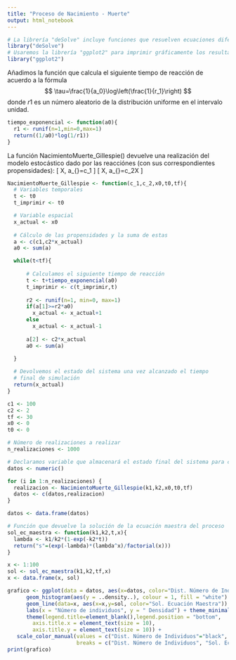 ---
title: "Proceso de Nacimiento - Muerte"
output: html_notebook
---

```{r}
# La librería "deSolve" incluye funciones que resuelven ecuaciones diferenciales ordinarias
library("deSolve")
# Usaremos la librería "ggplot2" para imprimir gráficamente los resultados
library("ggplot2")
```

Añadimos la función que calcula el siguiente tiempo de reacción de
acuerdo a la fórmula $$
  \tau=\frac{1}{a_0}\log\left(\frac{1}{r_1}\right)
$$ donde $r1$ es un número aleatorio de la distribución uniforme en el
intervalo unidad.

```{r}
tiempo_exponencial <- function(a0){
  r1 <- runif(n=1,min=0,max=1)
  return((1/a0)*log(1/r1))
}
```

La función NacimientoMuerte_Gillespie() devuelve una realización del modelo
estocástico dado por las reacciónes (con sus correspondientes propensidades):
\[
  \emptyset\rightarrow X, \quad a_{\text{nacimiento}}=c_1
\]
\[
  X\rightarrow \emptyset, \quad a_{\text{muerte}}=c_2X
\]

```{r}
NacimientoMuerte_Gillespie <- function(c_1,c_2,x0,t0,tf){
  # Variables temporales
  t <- t0
  t_imprimir <- t0

  # Variable espacial 
  x_actual <- x0
  
  # Cálculo de las propensidades y la suma de estas
  a <- c(c1,c2*x_actual)
  a0 <- sum(a)

  while(t<tf){
      
      # Calculamos el siguiente tiempo de reacción
      t <- t+tiempo_exponencial(a0)
      t_imprimir <- c(t_imprimir,t)
      
      r2 <- runif(n=1, min=0, max=1)
      if(a[1]>=r2*a0)
        x_actual <- x_actual+1
      else
        x_actual <- x_actual-1
      
      a[2] <- c2*x_actual
      a0 <- sum(a)

  }
  
  # Devolvemos el estado del sistema una vez alcanzado el tiempo 
  # final de simulación
  return(x_actual)
}

```


```{r}
c1 <- 100
c2 <- 2
tf <- 30
x0 <- 0
t0 <- 0

# Número de realizaciones a realizar
n_realizaciones <- 1000

# Declaramos variable que almacenará el estado final del sistema para cada realización
datos <- numeric()

for (i in 1:n_realizaciones) {
  realizacion <- NacimientoMuerte_Gillespie(k1,k2,x0,t0,tf)
  datos <- c(datos,realizacion)
}

datos <- data.frame(datos)
```


```{r}
# Función que devuelve la solución de la ecuación maestra del proceso
sol_ec_maestra <- function(k1,k2,t,x){
  lambda <- k1/k2*(1-exp(-k2*t))
  return("s"=(exp(-lambda)*(lambda^x)/factorial(x)))
}
```


```{r}
x <- 1:100
sol <- sol_ec_maestra(k1,k2,tf,x)
x <- data.frame(x, sol)

grafico <- ggplot(data = datos, aes(x=datos, color="Dist. Número de Individuos")) + 
      geom_histogram(aes(y = ..density..), colour = 1, fill = "white") + geom_density() + 
      geom_line(data=x, aes(x=x,y=sol, color="Sol. Ecuación Maestra")) +
      labs(x = "Número de individuos", y = " Densidad") + theme_minimal() +
      theme(legend.title=element_blank(),legend.position = "bottom",
        axis.title.x = element_text(size = 10),  
        axis.title.y = element_text(size = 10)) +
   scale_color_manual(values = c("Dist. Número de Individuos"="black", "Sol. Ecuación Maestra" = "red"),
                      breaks = c("Dist. Número de Individuos", "Sol. Ecuación Maestra"))
print(grafico)
```

